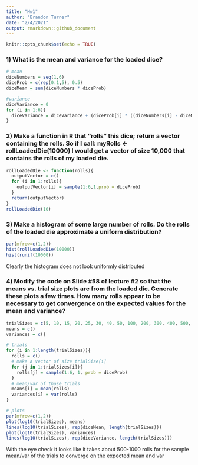 ```yaml
---
title: "Hw1"
author: "Brandon Turner"
date: "2/4/2021"
output: rmarkdown::github_document
---
```


```r
knitr::opts_chunk$set(echo = TRUE)
```

### 1) What is the mean and variance for the loaded dice?
```r
# mean
diceNumbers = seq(1,6)
diceProb = c(rep(0.1,5), 0.5)
diceMean = sum(diceNumbers * diceProb)

#variance
diceVariance = 0
for (i in 1:6){
  diceVariance = diceVariance + (diceProb[i] * ((diceNumbers[i] - diceMean)**2))
}
```

### 2) Make a function in R that “rolls” this dice; return a vector containing the rolls. So if I call:  myRolls <- rollLoadedDie(10000) I would get a vector of size 10,000 that contains the rolls of my loaded die.

```r
rollLoadedDie <- function(rolls){
  outputVector = c()
  for (i in 1:rolls){
    outputVector[i] = sample(1:6,1,prob = diceProb)
  }
  return(outputVector)
}
rollLoadedDie(10)
```

### 3) Make a histogram of some large number of rolls.  Do the rolls of the loaded die approximate a uniform distribution?

```r
par(mfrow=c(1,2))
hist(rollLoadedDie(10000))
hist(runif(10000))
```

Clearly the histogram does not look uniformly distributed

### 4) Modify the code on Slide #58 of lecture #2 so that the means vs. trial size plots are from the loaded die.  Generate these plots a few times.  How many rolls appear to be necessary to get convergence on the expected values for the mean and variance?

```r
trialSizes = c(5, 10, 15, 20, 25, 30, 40, 50, 100, 200, 300, 400, 500, 1000, 2000, 3000, 4000, 5000, 10000, 20000, 30000, 100000)
means = c()
variances = c()

# trials
for (i in 1:length(trialSizes)){
  rolls = c()
  # make a vector of size trialSize[i]
  for (j in 1:trialSizes[i]){
    rolls[j] = sample(1:6, 1, prob = diceProb)
  }
  # mean/var of those trials
  means[i] = mean(rolls)
  variances[i] = var(rolls)
}

# plots 
par(mfrow=c(1,2))
plot(log10(trialSizes), means)
lines(log10(trialSizes), rep(diceMean, length(trialSizes)))
plot(log10(trialSizes), variances)
lines(log10(trialSizes), rep(diceVariance, length(trialSizes)))
```


With the eye check it looks like it takes about 500-1000 rolls for the sample mean/var of the trials to converge on the expected mean and var
